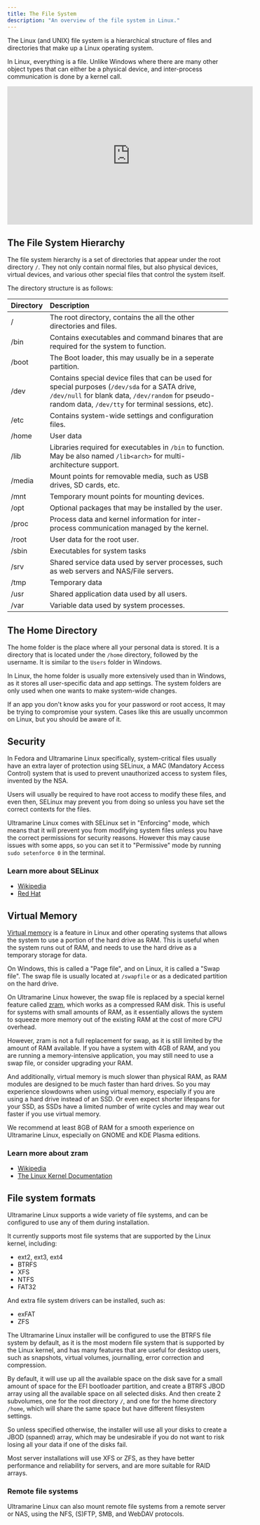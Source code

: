 ```yaml
---
title: The File System
description: "An overview of the file system in Linux."
---
```



The Linux (and UNIX) file system is a hierarchical structure of files and directories that make up a Linux operating system.

In Linux, everything is a file. Unlike Windows where there are many other object types that can either be a physical device, and inter-process communication is done by a kernel call.

<Alert type="info">
  <iframe
    width="560"
    height="315"
    src="https://www.youtube-nocookie.com/embed/42iQKuQodW4?si=YYFew-wjeF6IHXa0"
    title="YouTube video player"
    frameborder="0"
    allow="accelerometer; autoplay; clipboard-write; encrypted-media; gyroscope; picture-in-picture; web-share"
    allowfullscreen
  ></iframe>
</Alert>

## The File System Hierarchy

The file system hierarchy is a set of directories that appear under the root directory `/`. They not only contain normal files, but also physical devices, virtual devices, and various other special files that control the system itself.

The directory structure is as follows:

| Directory | Description                                                                                                                                                                                                 |
| :-------- | :---------------------------------------------------------------------------------------------------------------------------------------------------------------------------------------------------------- |
| /         | The root directory, contains the all the other directories and files.                                                                                                                                       |
| /bin      | Contains executables and command binares that are required for the system to function.                                                                                                                      |
| /boot     | The Boot loader, this may usually be in a seperate partition.                                                                                                                                               |
| /dev      | Contains special device files that can be used for special purposes (`/dev/sda` for a SATA drive, `/dev/null` for blank data, `/dev/random` for pseudo-random data, `/dev/tty` for terminal sessions, etc). |
| /etc      | Contains system-wide settings and configuration files.                                                                                                                                                      |
| /home     | User data                                                                                                                                                                                                   |
| /lib      | Libraries required for executables in `/bin` to function. May be also named `/lib<arch>` for multi-architecture support.                                                                                    |
| /media    | Mount points for removable media, such as USB drives, SD cards, etc.                                                                                                                                        |
| /mnt      | Temporary mount points for mounting devices.                                                                                                                                                                |
| /opt      | Optional packages that may be installed by the user.                                                                                                                                                        |
| /proc     | Process data and kernel information for inter-process communication managed by the kernel.                                                                                                                  |
| /root     | User data for the root user.                                                                                                                                                                                |
| /sbin     | Executables for system tasks                                                                                                                                                                                |
| /srv      | Shared service data used by server processes, such as web servers and NAS/File servers.                                                                                                                     |
| /tmp      | Temporary data                                                                                                                                                                                              |
| /usr      | Shared application data used by all users.                                                                                                                                                                  |
| /var      | Variable data used by system processes.                                                                                                                                                                     |

## The Home Directory

The home folder is the place where all your personal data is stored. It is a directory that is located under the `/home` directory, followed by the username. It is similar to the `Users` folder in Windows.

In Linux, the home folder is usually more extensively used than in Windows, as it stores all user-specific data and app settings. The system folders are only used when one wants to make system-wide changes.

<Alert type="warning">
  If an app you don't know asks you for your password or root access, It may be
  trying to compromise your system. Cases like this are usually uncommon on
  Linux, but you should be aware of it.
</Alert>

## Security

In Fedora and Ultramarine Linux specifically, system-critical files usually have an extra layer of protection using SELinux, a MAC (Mandatory Access Control) system that is used to prevent unauthorized access to system files, invented by the NSA.

Users will usually be required to have root access to modify these files, and even then, SELinux may prevent you from doing so unless you have set the correct contexts for the files.

Ultramarine Linux comes with SELinux set in "Enforcing" mode, which means that it will prevent you from modifying system files unless you have the correct permissions for security reasons. However this may cause issues with some apps, so you can set it to "Permissive" mode by running `sudo setenforce 0` in the terminal.

<Alert type="info">
  <div>
    <h3>Learn more about SELinux</h3>
    <ul>
      <li>
        <a href="https://en.wikipedia.org/wiki/Security-Enhanced_Linux">
          Wikipedia
        </a>
      </li>
      <li>
        <a href="https://www.redhat.com/en/topics/linux/what-is-selinux">
          Red Hat
        </a>
      </li>
    </ul>
  </div>
</Alert>

## Virtual Memory

[Virtual memory](https://en.wikipedia.org/wiki/Virtual_memory) is a feature in Linux and other operating systems that allows the system to use a portion of the hard drive as RAM. This is useful when the system runs out of RAM, and needs to use the hard drive as a temporary storage for data.

On Windows, this is called a "Page file", and on Linux, it is called a "Swap file". The swap file is usually located at `/swapfile` or as a dedicated partition on the hard drive.

On Ultramarine Linux however, the swap file is replaced by a special kernel feature called [zram](https://en.wikipedia.org/wiki/Zram), which works as a compressed RAM disk.
This is useful for systems with small amounts of RAM, as it essentially allows the system to squeeze more memory out of the existing RAM at the cost of more CPU overhead.

However, zram is not a full replacement for swap, as it is still limited by the amount of RAM available. If you have a system with 4GB of RAM, and you are running a memory-intensive application, you may still need to use a swap file, or consider upgrading your RAM.

And additionally, virtual memory is much slower than physical RAM, as RAM modules are designed to be much faster than hard drives. So you may experience slowdowns when using virtual memory, especially if you are using a hard drive instead of an SSD.
Or even expect shorter lifespans for your SSD, as SSDs have a limited number of write cycles and may wear out faster if you use virtual memory.

We recommend at least 8GB of RAM for a smooth experience on Ultramarine Linux, especially on GNOME and KDE Plasma editions.

<Alert type="info">
  <div>
    <h3>Learn more about zram</h3>
    <ul>
      <li>
        <a href="https://en.wikipedia.org/wiki/Zram">Wikipedia</a>
      </li>
      <li>
        <a href="https://www.kernel.org/doc/html/latest/admin-guide/blockdev/zram.html">
          The Linux Kernel Documentation
        </a>
      </li>
    </ul>
  </div>
</Alert>

## File system formats

Ultramarine Linux supports a wide variety of file systems, and can be configured to use any of them during installation.

It currently supports most file systems that are supported by the Linux kernel, including:

- ext2, ext3, ext4
- BTRFS
- XFS
- NTFS
- FAT32

And extra file system drivers can be installed, such as:

- exFAT
- ZFS

The Ultramarine Linux installer will be configured to use the BTRFS file system by default, as it is the most modern file system that is supported by the Linux kernel, and has many features that are useful for desktop users, such as snapshots, virtual volumes, journalling, error correction and compression.

By default, it will use up all the available space on the disk save for a small amount of space for the EFI bootloader partition, and create a BTRFS JBOD array using all the available space on all selected disks.
And then create 2 subvolumes, one for the root directory `/`, and one for the home directory `/home`, which will share the same space but have different filesystem settings.

So unless specified otherwise, the installer will use all your disks to create a JBOD (spanned) array, which may be undesirable if you do not want to risk losing all your data if one of the disks fail.

Most server installations will use XFS or ZFS, as they have better performance and reliability for servers, and are more suitable for RAID arrays.

### Remote file systems

Ultramarine Linux can also mount remote file systems from a remote server or NAS, using the NFS, (S)FTP, SMB, and WebDAV protocols.

